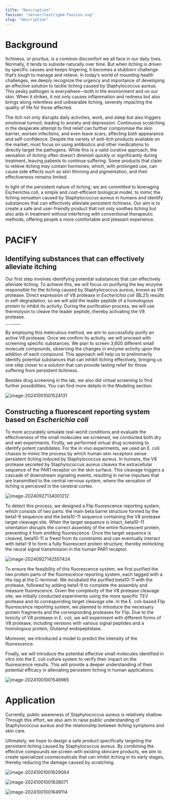 ```yaml
---
title: "Description"
favicon: "server/test/igem-favicon.svg"
slug: "description"
---
```


# Background

Itchiness, or pruritus, is a common discomfort we all face in our daily lives. 
Normally, it tends to subside naturally over time. 
But when itching is driven by specific causes and keeps lingering, it becomes a stubborn challenge that’s tough to manage and relieve. 
In today’s world of mounting health challenges, we deeply recognize the urgency and importance of developing an effective solution to tackle itching caused by Staphylococcus aureus. 
This pesky pathogen is everywhere—both in the environment and on our skin. 
When it strikes, it not only causes inflammation and redness but also brings along relentless and unbearable itching, severely impacting the quality of life for those affected.

The itch not only disrupts daily activities, work, and sleep but also triggers emotional turmoil, leading to anxiety and depression. 
Continuous scratching in the desperate attempt to find relief can further compromise the skin barrier, worsen infections, and even leave scars, affecting both appearance and self-confidence. 
Despite the variety of anti-itch products available on the market, most focus on using antibiotics and other medications to directly target the pathogens. 
While this is a valid curative approach, the sensation of itching often doesn’t diminish quickly or significantly during treatment, leaving patients to continue suffering. 
Some products that claim to relieve itching may contain hormones, which, with prolonged use, can cause side effects such as skin thinning and pigmentation, and their effectiveness remains limited.

In light of the persistent nature of itching, we are committed to leveraging Escherichia coli, a simple and cost-efficient biological model, to mimic the itching sensation caused by Staphylococcus aureus in humans and identify substances that can effectively alleviate persistent itchiness. 
Our aim is to create a safe and user-friendly product that not only soothes itching but also aids in treatment without interfering with conventional therapeutic methods, offering people a more comfortable and pleasant experience.

# PACIFY

## Identifying substances that can effectively alleviate itching

Our first step involves identifying potential substances that can effectively alleviate itching. 
To achieve this, we will focus on purifying the key enzyme responsible for the itching caused by Staphylococcus aureus, known as V8 protease. 
Direct expression of V8 protease in *Escherichia coli* (BL21) results in self-degradation, so we will add the leader peptide of a homologous protein to inhibit its activity. 
During the purification process, we will use thermolysin to cleave the leader peptide, thereby activating the V8 protease.

<img src="assets/image-20240928134956912.png" alt="image-20240928134956912" style="zoom:24%;" />

By employing this meticulous method, we aim to successfully purify an active V8 protease. 
Once we confirm its activity, we will proceed with screening specific substances. 
We plan to screen 3,600 different small molecule compounds, observing the changes in enzyme activity upon the addition of each compound. 
This approach will help us to preliminarily identify potential substances that can inhibit itching effectively, bringing us one step closer to a solution that can provide lasting relief for those suffering from persistent itchiness.

Besides drug screening in the lab, we also did virtual screening to find further possibilities. 
You can find more details in the Modeling section. 
 

![image-20241001001524131](assets/image-20241001001524131.png)

## Constructing a fluorescent reporting system based on *Escherichia coli*

To more accurately simulate real-world conditions and evaluate the effectiveness of the small molecules we screened, we conducted both dry and wet experiments.
Firstly, we performed virtual drug screening to identify potent candidates.
For the in vivo experiments, we used an E. 
coli chassis to mimic the process by which human skin receptors sense persistent itching induced by Staphylococcus aureus. 
In humans, the V8 protease secreted by Staphylococcus aureus cleaves the extracellular sequence of the PAR1 receptor on the skin surface. 
This cleavage triggers a cascade of downstream signaling events, resulting in nerve impulses that are transmitted to the central nervous system, where the sensation of itching is perceived in the cerebral cortex.

![image-20240927134001212](assets/image-20240927134001212.png)

To detect this process, we designed a Flip fluorescence reporting system, which consists of two parts: the main beta barrel structure formed by the beta1-9 sequence and the beta10-11 sequence containing the V8 protease target cleavage site. 
When the target sequence is intact, beta10-11 orientation disrupts the correct assembly of the entire fluorescent protein, preventing it from emitting fluorescence. 
Once the target sequence is cleaved, beta10-11 is freed from its constraints and can eventually interact with beta1-9 to form a fully fluorescent protein structure, thereby mimicking the neural signal transmission in the human PAR1 receptor.

![image-20240927142557424](assets/image-20240927142557424.png)

To ensure the feasibility of this fluorescence system, we first purified the two protein parts of the fluorescence reporting system, each tagged with a His-tag at the C-terminal. 
We incubated the purified beta10-11 with the protease, followed by adding beta1-9 to complete the assembly and measure fluorescence. 
Given the complexity of the V8 protease cleavage site, we initially conducted experiments using the more specific TEV protease and its corresponding target cleavage site.
In the E. 
coli-based Flip fluorescence reporting system, we planned to introduce the necessary protein fragments and the corresponding proteases for Flip. 
Due to the toxicity of V8 protease in E. 
coli, we will experiment with different forms of V8 protease, including versions with various signal peptides and a homologous protein, Glutamyl endopeptidase.

Moreover, we introduced a model to predict the intensity of the fluorescence.

Finally, we will introduce the potential effective small molecules identified in vitro into the E. 
coli culture system to verify their impact on the fluorescence results. 
This will provide a deeper understanding of their potential efficacy in alleviating persistent itching in human applications.

![image-20241001001546965](assets/image-20241001001546965.png)

# Application

Currently, public awareness of Staphylococcus aureus is relatively shallow. 
Through this effort, we also aim to raise public understanding of Staphylococcus aureus and the relationship between itching symptoms and skin care. 


Ultimately, we hope to design a safe product specifically targeting the persistent itching caused by Staphylococcus aureus. 
By combining the effective compounds we screen with existing skincare products, we aim to create specialized cosmeceuticals that can inhibit itching in its early stages, thereby reducing the damage caused by scratching.

![image-20241001001629064](assets/image-20241001001629064.png)

![image-20241001001638071](assets/image-20241001001638071.png)

![image-20241001001649114](assets/image-20241001001649114.png)